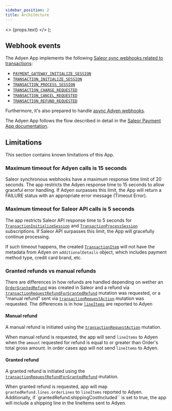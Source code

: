 ```yaml
---
sidebar_position: 2
title: Architecture
---
```


  <>
    <span className={props.class}>{props.text}</span>
  </>
);

## Webhook events

The Adyen App implements the following [Saleor sync webhooks related to transactions](developer/extending/webhooks/synchronous-events/transaction.mdx):

- [`PAYMENT_GATEWAY_INITIALIZE_SESSION`](api-reference/webhooks/enums/webhook-event-type-sync-enum.mdx#webhookeventtypesyncenumpayment_gateway_initialize_session)
- [`TRANSACTION_INITIALIZE_SESSION`](api-reference/webhooks/enums/webhook-event-type-sync-enum.mdx#webhookeventtypesyncenumtransaction_initialize_session)
- [`TRANSACTION_PROCESS_SESSION`](api-reference/webhooks/enums/webhook-event-type-sync-enum.mdx#webhookeventtypesyncenumtransaction_process_session)
- [`TRANSACTION_CHARGE_REQUESTED`](api-reference/webhooks/enums/webhook-event-type-sync-enum.mdx#webhookeventtypesyncenumtransaction_charge_requested)
- [`TRANSACTION_CANCEL_REQUESTED`](api-reference/webhooks/enums/webhook-event-type-sync-enum.mdx#webhookeventtypesyncenumtransaction_cancelation_requested)
- [`TRANSACTION_REFUND_REQUESTED`](api-reference/webhooks/enums/webhook-event-type-sync-enum.mdx#webhookeventtypesyncenumtransaction_refund_requested)

Furthermore, it's also prepared to handle [async Adyen webhooks](https://docs.adyen.com/development-resources/webhooks).

The Adyen App follows the flow described in detail in the [Saleor Payment App documentation](developer/payments/overview.mdx#payment-app).

## Limitations

This section contains known limitations of this App.

### Maximum timeout for Adyen calls is 15 seconds

Saleor synchronous webhooks have a maximum response time limit of 20 seconds. The app restricts the Adyen response time to 15 seconds to allow graceful error handling.
If Adyen surpasses this limit, the App will return a FAILURE status with an appropriate error message (Timeout Error).

### Maximum timeout for Saleor API calls is 5 seconds

The app restricts Saleor API response time to 5 seconds for [`TransactionInitializeSession`](developer/extending/webhooks/synchronous-events/transaction.mdx#initialize-transaction-session) and [`TransactionProcessSession`](developer/extending/webhooks/synchronous-events/transaction.mdx#process-transaction-session) subscriptions. If Saleor API surpasses this limit, the App will gracefully continue processing.

If such timeout happens, the created [`TransactionItem`](api-reference/payments/objects/transaction-item.mdx) will not have the metadata from Adyen on `additionalDetails` object, which includes payment method type, credit card brand, etc.

### Granted refunds vs manual refunds

There are differences in how refunds are handled depending on wether an [`OrderGrantedRefund`](/api-reference/orders/objects/order-granted-refund) was created in Saleor and a refund via [`transactionRequestRefundForGrantedRefund`](api-reference/payments/mutations/transaction-request-refund-for-granted-refund) mutation was requested, or a "manual refund" sent via [`transactionRequestAction`](/api-reference/payments/mutations/transaction-request-action) mutation was requested. The differences is in how [`lineItems`](https://docs.adyen.com/api-explorer/Checkout/71/post/payments/_paymentPspReference_/refunds#request-lineItems) are reported to Adyen

#### Manual refund

A manual refund is initiated using the [`transactionRequestAction`](/api-reference/payments/mutations/transaction-request-action) mutation.

When manual refund is requested, the app will send `lineItems` to Adyen when the `amount` requested for refund is equal to or greater than Order's total gross amount.
In order cases app will not send `lineItems` to Adyen.

#### Granted refund


 <Badge
   text="Added in Saleor 3.15"
   class="badge badge--secondary margin-bottom--sm"
 />

A granted refund is initiated using the [`transactionRequestRefundForGrantedRefund`](api-reference/payments/mutations/transaction-request-refund-for-granted-refund) mutation.

When granted refund is requested, app will map `grantedRefund.lines.orderLines` to `lineItems` reported to Adyen. Additionally, if `grantedRefund.shippingCostIncluded`` is set to true, the app will include a shipping line in the lineItems sent to Adyen.
